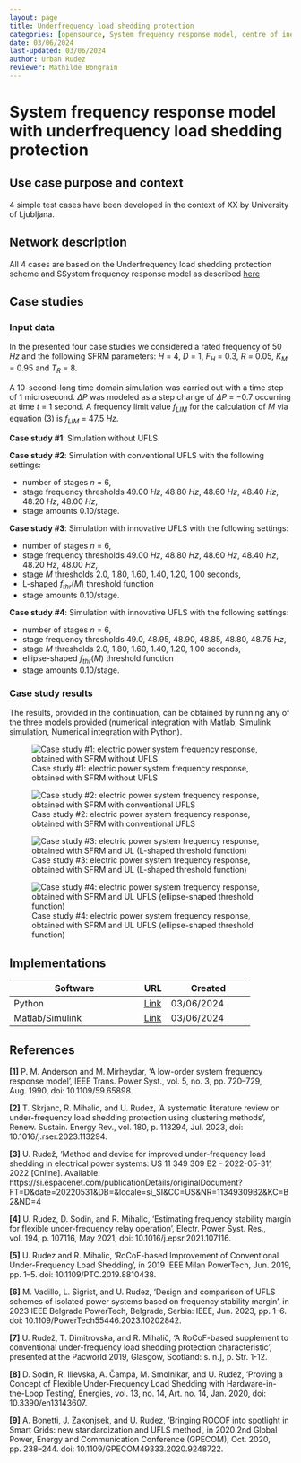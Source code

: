 ```yaml
---
layout: page
title: Underfrequency load shedding protection
categories: [opensource, System frequency response model, centre of inertia, underfrequency load shedding, low frequency demand disconnection, Python, Matlab, Simulink, '#154'] 
date: 03/06/2024  
last-updated: 03/06/2024 
author: Urban Rudez
reviewer: Mathilde Bongrain
---
```


# System frequency response model with underfrequency load shedding protection

## Use case purpose and context

4 simple test cases have been developed in the context of XX by University of Ljubljana.

## Network description

All 4 cases are based on the Underfrequency load shedding protection scheme and SSystem frequency response model as described [here](../../../models/7-Protection/LoadShedding/UFLS/index.qmd)

## Case studies

### Input data

In the presented four case studies we considered a rated frequency of $50$ $Hz$ and the following SFRM parameters: $H$ = $4$, $D$ = $1$, $F_H$ = $0.3$, $R$ = $0.05$, $K_M$ = $0.95$ and $T_R$ = $8$.

A 10-second-long time domain simulation was carried out with a time step of $1$ microsecond. $\Delta P$ was modeled as a step change of $\Delta P$ = $-0.7$ occurring at time $t$ = $1$ second. A frequency limit value $f_{LIM}$ for the calculation of $M$ via equation (3) is $f_{LIM}$ = $47.5$ $Hz$.

**Case study #1**: Simulation without UFLS.

**Case study #2**: Simulation with conventional UFLS with the following settings:

- number of stages $n$ = $6$,
- stage frequency thresholds $49.00$ $Hz$, $48.80$ $Hz$, $48.60$ $Hz$, $48.40$ $Hz$, $48.20$ $Hz$, $48.00$ $Hz$,
- stage amounts $0.10$/stage.

**Case study #3**: Simulation with innovative UFLS with the following settings:

- number of stages $n$ = $6$,
- stage frequency thresholds $49.00$ $Hz$, $48.80$ $Hz$, $48.60$ $Hz$, $48.40$ $Hz$, $48.20$ $Hz$, $48.00$ $Hz$,
- stage $M$ thresholds $2.0$, $1.80$, $1.60$, $1.40$, $1.20$, $1.00$ seconds,
- L-shaped $f_{thr}(M)$ threshold function
- stage amounts $0.10$/stage.

**Case study #4**: Simulation with innovative UFLS with the following settings:

- number of stages $n$ = $6$,
- stage frequency thresholds $49.0$, $48.95$, $48.90$, $48.85$, $48.80$, $48.75$ $Hz$,
- stage $M$ thresholds $2.0$, $1.80$, $1.60$, $1.40$, $1.20$, $1.00$ seconds,
- ellipse-shaped $f_{thr}(M)$ threshold function
- stage amounts $0.10$/stage.

### Case study results

The results, provided in the continuation, can be obtained by running any of the three models provided (numerical integration with Matlab, Simulink simulation, Numerical integration with Python).

![Case study #1: electric power system frequency response, obtained with SFRM without UFLS](Fig1_CS1.jpg){#fig-cs1}

![Case study #2: electric power system frequency response, obtained with SFRM with conventional UFLS](Fig2_CS2.jpg){#fig-cs2}

![Case study #3: electric power system frequency response, obtained with SFRM and UL (L-shaped threshold function)](Fig3_CS3.jpg){#fig-cs3}

![Case study #4: electric power system frequency response, obtained with SFRM and UL UFLS (ellipse-shaped threshold function)](Fig4_CS4.jpg){#fig-cs4}

## Implementations

| Software | URL | Created |
| --------------| --- | --------- |
| Python | [Link](https://github.com/UrRudFe/My_Colib0_contributions) | 03/06/2024 |
| Matlab/Simulink | [Link](https://github.com/UrRudFe/My_Colib0_contributions) | 03/06/2024 |

## References

**[1]** P. M. Anderson and M. Mirheydar, 'A low-order system frequency response model', IEEE Trans. Power Syst., vol. 5, no. 3, pp. 720–729, Aug. 1990, doi: 10.1109/59.65898.

**[2]** T. Skrjanc, R. Mihalic, and U. Rudez, 'A systematic literature review on under-frequency load shedding protection using clustering methods', Renew. Sustain. Energy Rev., vol. 180, p. 113294, Jul. 2023, doi: 10.1016/j.rser.2023.113294.

**[3]** U. Rudež, 'Method and device for improved under-frequency load shedding in electrical power systems: US 11 349 309 B2 - 2022-05-31', 2022 [Online]. Available: https://si.espacenet.com/publicationDetails/originalDocument?FT=D&date=20220531&DB=&locale=si_SI&CC=US&NR=11349309B2&KC=B2&ND=4

**[4]** U. Rudez, D. Sodin, and R. Mihalic, 'Estimating frequency stability margin for flexible under-frequency relay operation', Electr. Power Syst. Res., vol. 194, p. 107116, May 2021, doi: 10.1016/j.epsr.2021.107116.

**[5]** U. Rudez and R. Mihalic, 'RoCoF-based Improvement of Conventional Under-Frequency Load Shedding', in 2019 IEEE Milan PowerTech, Jun. 2019, pp. 1–5. doi: 10.1109/PTC.2019.8810438.

**[6]** M. Vadillo, L. Sigrist, and U. Rudez, 'Design and comparison of UFLS schemes of isolated power systems based on frequency stability margin', in 2023 IEEE Belgrade PowerTech, Belgrade, Serbia: IEEE, Jun. 2023, pp. 1–6. doi: 10.1109/PowerTech55446.2023.10202842.

**[7]** U. Rudež, T. Dimitrovska, and R. Mihalič, 'A RoCoF-based supplement to conventional under-frequency load shedding protection characteristic', presented at the Pacworld 2019, Glasgow, Scotland: s. n.], p. Str. 1-12.

**[8]** D. Sodin, R. Ilievska, A. Čampa, M. Smolnikar, and U. Rudez, 'Proving a Concept of Flexible Under-Frequency Load Shedding with Hardware-in-the-Loop Testing', Energies, vol. 13, no. 14, Art. no. 14, Jan. 2020, doi: 10.3390/en13143607.

**[9]** A. Bonetti, J. Zakonjsek, and U. Rudez, 'Bringing ROCOF into spotlight in Smart Grids: new standardization and UFLS method', in 2020 2nd Global Power, Energy and Communication Conference (GPECOM), Oct. 2020, pp. 238–244. doi: 10.1109/GPECOM49333.2020.9248722. 
